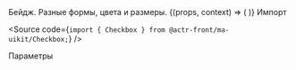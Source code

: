 
<Meta of={CheckboxStories} />

<Title>
  Бейдж
</Title>

<Subtitle>
  Бейдж. Разные формы, цвета и размеры.
</Subtitle>

<Canvas>
  <Story name="Checkbox">
    {(props, context) => (
      <Checkbox {...props}/>
    )}
  </Story>
</Canvas>

<Subheading>
  Импорт
</Subheading>

<Source code={`import { Checkbox } from @actr-front/ma-uikit/Checkbox;`} />

<Subheading>
  Параметры
</Subheading>

<Controls/>

